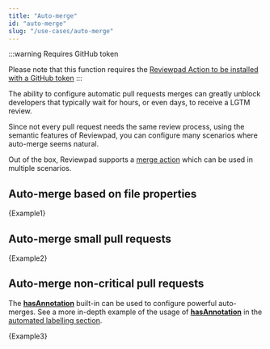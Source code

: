 ```yaml
---
title: "Auto-merge"
id: "auto-merge"
slug: "/use-cases/auto-merge"
---
```



:::warning Requires GitHub token

Please note that this function requires the [Reviewpad Action to be installed with a GitHub token](/getting-started/installation-with-github-token)
:::

The ability to configure automatic pull requests merges can greatly unblock developers that typically wait for hours, or even days, to receive a LGTM review.

Since not every pull request needs the same review process, using the semantic features of Reviewpad, you can configure many scenarios where auto-merge seems natural.

Out of the box, Reviewpad supports a [merge action](/guides/built-ins#merge) which can be used in multiple scenarios.

## Auto-merge based on file properties

<CodeBlock language="yml">{Example1}</CodeBlock>

## Auto-merge small pull requests

<CodeBlock language="yml">{Example2}</CodeBlock>

## Auto-merge non-critical pull requests

The [**hasAnnotation**](/guides/built-ins#hasannotation) built-in can be used to configure powerful auto-merges. See a more in-depth example of the usage of [**hasAnnotation**](/guides/built-ins#hasannotation) in the [automated labelling section](/use-cases/label-critical-changes-with-semantic-code-annotations).

<CodeBlock language="yml">{Example3}</CodeBlock>
